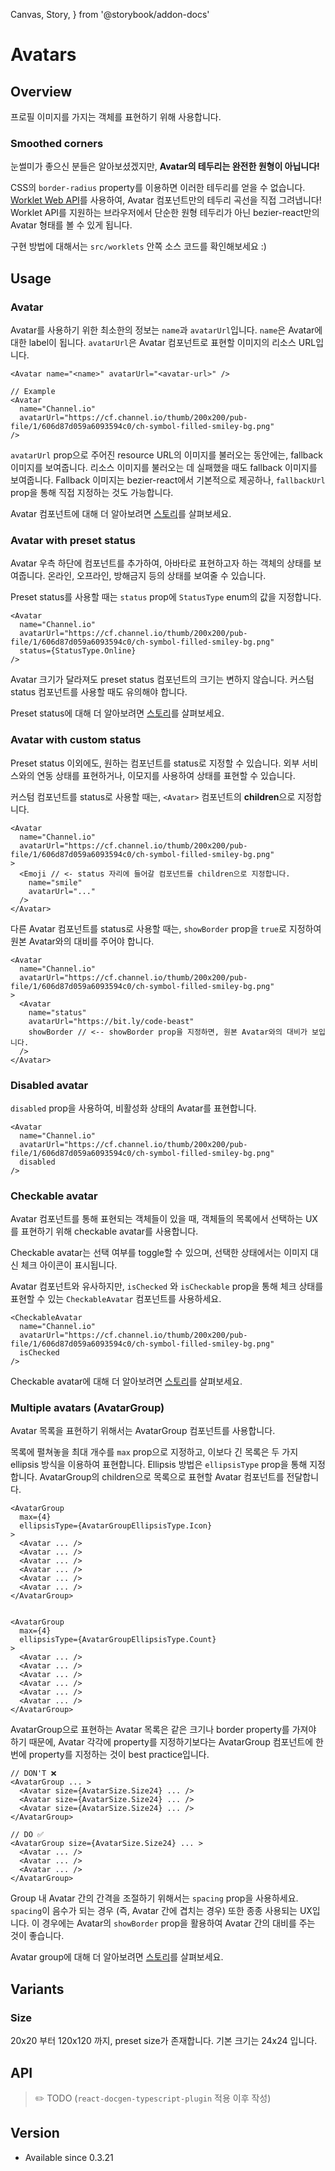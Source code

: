   Canvas,
  Story,
} from '@storybook/addon-docs'

# Avatars

## Overview

프로필 이미지를 가지는 객체를 표현하기 위해 사용합니다.

<Story id="components-avatars--overview" />

### Smoothed corners

눈썰미가 좋으신 분들은 알아보셨겠지만, **Avatar의 테두리는 완전한 원형이 아닙니다!**

CSS의 `border-radius` property를 이용하면 이러한 테두리를 얻을 수 없습니다.
[Worklet Web API](https://developer.mozilla.org/en-US/docs/Web/API/Worklet)를 사용하여, Avatar 컴포넌트만의 테두리 곡선을 직접 그려냅니다!
Worklet API를 지원하는 브라우저에서 단순한 원형 테두리가 아닌 bezier-react만의 Avatar 형태를 볼 수 있게 됩니다.

구현 방법에 대해서는 `src/worklets` 안쪽 소스 코드를 확인해보세요 :)

## Usage

### Avatar

Avatar를 사용하기 위한 최소한의 정보는 `name`과 `avatarUrl`입니다.
`name`은 Avatar에 대한 label이 됩니다. `avatarUrl`은 Avatar 컴포넌트로 표현할 이미지의 리소스 URL입니다.

<Story id="components-avatars--usage-basic" />

```tsx
<Avatar name="<name>" avatarUrl="<avatar-url>" />

// Example
<Avatar
  name="Channel.io"
  avatarUrl="https://cf.channel.io/thumb/200x200/pub-file/1/606d87d059a6093594c0/ch-symbol-filled-smiley-bg.png"
/>
```

`avatarUrl` prop으로 주어진 resource URL의 이미지를 불러오는 동안에는, fallback 이미지를 보여줍니다.
리소스 이미지를 불러오는 데 실패했을 때도 fallback 이미지를 보여줍니다.
Fallback 이미지는 bezier-react에서 기본적으로 제공하나, `fallbackUrl` prop을 통해 직접 지정하는 것도 가능합니다.

Avatar 컴포넌트에 대해 더 알아보려면 [스토리](/story/components-avatars-avatar--primary)를 살펴보세요.

### Avatar with preset status

Avatar 우측 하단에 컴포넌트를 추가하여, 아바타로 표현하고자 하는 객체의 상태를 보여줍니다.
온라인, 오프라인, 방해금지 등의 상태를 보여줄 수 있습니다.

Preset status를 사용할 때는 `status` prop에 `StatusType` enum의 값을 지정합니다.

<Story id="components-avatars--usage-preset-status" />

```tsx
<Avatar
  name="Channel.io"
  avatarUrl="https://cf.channel.io/thumb/200x200/pub-file/1/606d87d059a6093594c0/ch-symbol-filled-smiley-bg.png"
  status={StatusType.Online}
/>
```

Avatar 크기가 달라져도 preset status 컴포넌트의 크기는 변하지 않습니다.
커스텀 status 컴포넌트를 사용할 때도 유의해야 합니다.

<Story id="components-avatars--usage-preset-status-with-size" />

Preset status에 대해 더 알아보려면 [스토리](/story/components-status--primary)를 살펴보세요.

### Avatar with custom status

Preset status 이외에도, 원하는 컴포넌트를 status로 지정할 수 있습니다.
외부 서비스와의 연동 상태를 표현하거나, 이모지를 사용하여 상태를 표현할 수 있습니다.

커스텀 컴포넌트를 status로 사용할 때는, `<Avatar>` 컴포넌트의 **children**으로 지정합니다.

<Story id="components-avatars--usage-custom-status" />

```tsx
<Avatar
  name="Channel.io"
  avatarUrl="https://cf.channel.io/thumb/200x200/pub-file/1/606d87d059a6093594c0/ch-symbol-filled-smiley-bg.png"
>
  <Emoji // <- status 자리에 들어갈 컴포넌트를 children으로 지정합니다.
    name="smile"
    avatarUrl="..."
  />
</Avatar>
```

다른 Avatar 컴포넌트를 status로 사용할 때는, `showBorder` prop을 `true`로 지정하여 원본 Avatar와의 대비를 주어야 합니다.

<Story id="components-avatars--usage-custom-status-avatar" />

```tsx
<Avatar
  name="Channel.io"
  avatarUrl="https://cf.channel.io/thumb/200x200/pub-file/1/606d87d059a6093594c0/ch-symbol-filled-smiley-bg.png"
>
  <Avatar
    name="status"
    avatarUrl="https://bit.ly/code-beast"
    showBorder // <-- showBorder prop을 지정하면, 원본 Avatar와의 대비가 보입니다.
  />
</Avatar>
```

### Disabled avatar

`disabled` prop을 사용하여, 비활성화 상태의 Avatar를 표현합니다.

<Story id="components-avatars--usage-disabled" />

```tsx
<Avatar
  name="Channel.io"
  avatarUrl="https://cf.channel.io/thumb/200x200/pub-file/1/606d87d059a6093594c0/ch-symbol-filled-smiley-bg.png"
  disabled
/>
```

### Checkable avatar

Avatar 컴포넌트를 통해 표현되는 객체들이 있을 때, 객체들의 목록에서 선택하는 UX를 표현하기 위해 checkable avatar를 사용합니다.

Checkable avatar는 선택 여부를 toggle할 수 있으며, 선택한 상태에서는 이미지 대신 체크 아이콘이 표시됩니다.

<Story id="components-avatars--usage-checkable-avatar" />

Avatar 컴포넌트와 유사하지만, `isChecked` 와 `isCheckable` prop을 통해 체크 상태를 표현할 수 있는 `CheckableAvatar` 컴포넌트를 사용하세요.

```tsx
<CheckableAvatar
  name="Channel.io"
  avatarUrl="https://cf.channel.io/thumb/200x200/pub-file/1/606d87d059a6093594c0/ch-symbol-filled-smiley-bg.png"
  isChecked
/>
```

Checkable avatar에 대해 더 알아보려면 [스토리](/story/components-avatars-checkableavatar--primary)를 살펴보세요.

### Multiple avatars (AvatarGroup)

Avatar 목록을 표현하기 위해서는 AvatarGroup 컴포넌트를 사용합니다.

목록에 펼쳐놓을 최대 개수를 `max` prop으로 지정하고, 이보다 긴 목록은 두 가지 ellipsis 방식을 이용하여 표현합니다.
Ellipsis 방법은 `ellipsisType` prop을 통해 지정합니다.
AvatarGroup의 children으로 목록으로 표현할 Avatar 컴포넌트를 전달합니다.

<Story id="components-avatars--usage-group-ellipsis" />

```tsx
<AvatarGroup
  max={4}
  ellipsisType={AvatarGroupEllipsisType.Icon}
>
  <Avatar ... />
  <Avatar ... />
  <Avatar ... />
  <Avatar ... />
  <Avatar ... />
  <Avatar ... />
</AvatarGroup>


<AvatarGroup
  max={4}
  ellipsisType={AvatarGroupEllipsisType.Count}
>
  <Avatar ... />
  <Avatar ... />
  <Avatar ... />
  <Avatar ... />
  <Avatar ... />
  <Avatar ... />
</AvatarGroup>
```

AvatarGroup으로 표현하는 Avatar 목록은 같은 크기나 border property를 가져야 하기 때문에,
Avatar 각각에 property를 지정하기보다는 AvatarGroup 컴포넌트에 한 번에 property를 지정하는 것이 best practice입니다.

```tsx
// DON'T ❌
<AvatarGroup ... >
  <Avatar size={AvatarSize.Size24} ... />
  <Avatar size={AvatarSize.Size24} ... />
  <Avatar size={AvatarSize.Size24} ... />
</AvatarGroup>

// DO ✅
<AvatarGroup size={AvatarSize.Size24} ... >
  <Avatar ... />
  <Avatar ... />
  <Avatar ... />
</AvatarGroup>
```

Group 내 Avatar 간의 간격을 조절하기 위해서는 `spacing` prop을 사용하세요.
`spacing`이 음수가 되는 경우 (즉, Avatar 간에 겹치는 경우) 또한 종종 사용되는 UX입니다.
이 경우에는 Avatar의 `showBorder` prop을 활용하여 Avatar 간의 대비를 주는 것이 좋습니다.

<Story id="components-avatars--usage-group-spacing" />

Avatar group에 대해 더 알아보려면 [스토리](/story/components-avatars-avatargroup--primary)를 살펴보세요.

## Variants

### Size

20x20 부터 120x120 까지, preset size가 존재합니다.
기본 크기는 24x24 입니다.

<Story id="components-avatars--variants-size" />

## API

> ✏️ TODO (`react-docgen-typescript-plugin` 적용 이후 작성)

## Version

- Available since 0.3.21
